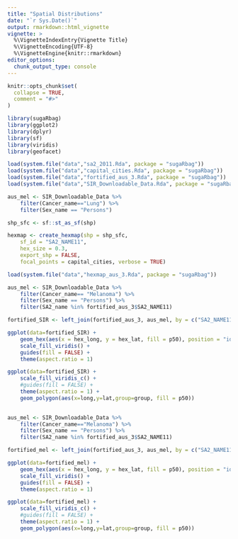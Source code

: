 ```yaml
---
title: "Spatial Distributions"
date: "`r Sys.Date()`"
output: rmarkdown::html_vignette
vignette: >
  %\VignetteIndexEntry{Vignette Title}
  %\VignetteEncoding{UTF-8}
  %\VignetteEngine{knitr::rmarkdown}
editor_options: 
  chunk_output_type: console
---
```


```r
knitr::opts_chunk$set(
  collapse = TRUE,
  comment = "#>"
)
```

```r
library(sugaRbag)
library(ggplot2)
library(dplyr)
library(sf)
library(viridis)
library(geofacet)
```


```r
load(system.file("data","sa2_2011.Rda", package = "sugaRbag"))
load(system.file("data","capital_cities.Rda", package = "sugaRbag"))
load(system.file("data","fortified_aus_3.Rda", package = "sugaRbag"))
load(system.file("data","SIR_Downloadable_Data.Rda", package = "sugaRbag"))

aus_mel <- SIR_Downloadable_Data %>%
    filter(Cancer_name=="Lung") %>%
    filter(Sex_name == "Persons")

shp_sfc <- sf::st_as_sf(shp)

```

```r
hexmap <- create_hexmap(shp = shp_sfc,
    sf_id = "SA2_NAME11",
    hex_size = 0.3,
    export_shp = FALSE,
    focal_points = capital_cities, verbose = TRUE)
```

```r
load(system.file("data","hexmap_aus_3.Rda", package = "sugaRbag"))
```


```r
aus_mel <- SIR_Downloadable_Data %>%
    filter(Cancer_name== "Melanoma") %>%
    filter(Sex_name == "Persons") %>%
    filter(SA2_name %in% fortified_aus_3$SA2_NAME11)

fortified_SIR <- left_join(fortified_aus_3, aus_mel, by = c("SA2_NAME11"="SA2_name"))

ggplot(data=fortified_SIR) +
    geom_hex(aes(x = hex_long, y = hex_lat, fill = p50), position = "identity", stat = "identity") +
    scale_fill_viridis() +
    guides(fill = FALSE) +
    theme(aspect.ratio = 1)
```

```r
ggplot(data=fortified_SIR) +
    scale_fill_viridis_c() +
    #guides(fill = FALSE) +
    theme(aspect.ratio = 1) +
    geom_polygon(aes(x=long,y=lat,group=group, fill = p50))
    
```


```r
aus_mel <- SIR_Downloadable_Data %>%
    filter(Cancer_name=="Melanoma") %>%
    filter(Sex_name == "Persons") %>%
    filter(SA2_name %in% fortified_aus_3$SA2_NAME11)

fortified_mel <- left_join(fortified_aus_3, aus_mel, by = c("SA2_NAME11"="SA2_name"))

```


```r
ggplot(data=fortified_mel) +
    geom_hex(aes(x = hex_long, y = hex_lat, fill = p50), position = "identity", stat = "identity") +
    scale_fill_viridis() +
    guides(fill = FALSE) +
    theme(aspect.ratio = 1)
```

```r
ggplot(data=fortified_mel) +
    scale_fill_viridis_c() +
    #guides(fill = FALSE) +
    theme(aspect.ratio = 1) +
    geom_polygon(aes(x=long,y=lat,group=group, fill = p50))
    
```

